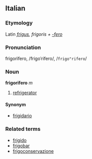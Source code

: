 ==Italian==
===Etymology===
Latin ''[[frigus]], frigoris + [[-fero]]''
===Pronunciation===
frigorìfero, /frigo&#712;rifero/, /<tt>frigo"rifero</tt>/
===Noun===
'''frigorifero''' ''m''

# [[refrigerator]]

====Synonym====
*[[frigidario]]

===Related terms===
*[[frigido]]
*[[frigobar]]
*[[frigoconservazione]]